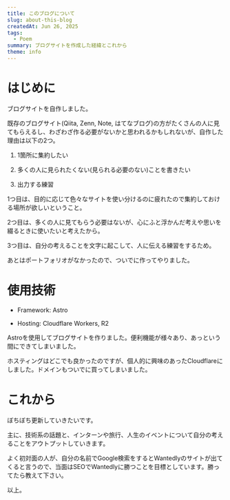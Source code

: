 ```yaml
---
title: このブログについて
slug: about-this-blog
createdAt: Jun 26, 2025
tags:
  - Poem
summary: ブログサイトを作成した経緯とこれから
theme: info
---
```

# はじめに

ブログサイトを自作しました。

既存のブログサイト(Qiita, Zenn, Note, はてなブログ)の方がたくさんの人に見てもらえるし、わざわざ作る必要がないかと思われるかもしれないが、自作した理由は以下の2つ。

1.  1箇所に集約したい
    
2.  多くの人に見られたくない(見られる必要のない)ことを書きたい
    
3.  出力する練習
    

1つ目は、目的に応じて色々なサイトを使い分けるのに疲れたので集約しておける場所が欲しいということ。

2つ目は、多くの人に見てもらう必要はないが、心にふと浮かんだ考えや思いを綴るときに使いたいと考えたから。

3つ目は、自分の考えることを文字に起こして、人に伝える練習をするため。

あとはポートフォリオがなかったので、ついでに作ってやりました。

# 使用技術

*   Framework: Astro
    
*   Hosting: Cloudflare Workers, R2
    

Astroを使用してブログサイトを作りました。便利機能が様々あり、あっという間にできてしまいました。

ホスティングはどこでも良かったのですが、個人的に興味のあったCloudflareにしました。ドメインもついでに買ってしまいました。

# これから

ぼちぼち更新していきたいです。

主に、技術系の話題と、インターンや旅行、人生のイベントについて自分の考えることをアウトプットしていきます。

よく初対面の人が、自分の名前でGoogle検索をするとWantedlyのサイトが出てくると言うので、当面はSEOでWantedlyに勝つことを目標としています。勝ってたら教えて下さい。

以上。